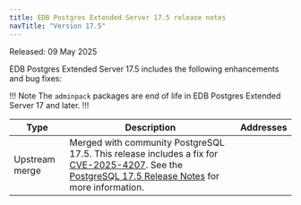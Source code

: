 ```yaml
---
title: EDB Postgres Extended Server 17.5 release notes
navTitle: "Version 17.5"
---
```


Released: 09 May 2025

EDB Postgres Extended Server 17.5 includes the following enhancements and bug fixes:

!!! Note 
The `adminpack` packages are end of life in EDB Postgres Extended Server 17 and later.
!!!

| Type           | Description                                                                                                                                                 | Addresses |
|----------------|-------------------------------------------------------------------------------------------------------------------------------------------------------------|-----------|
| Upstream merge | Merged with community PostgreSQL 17.5. This release includes a fix for [CVE-2025-4207](https://www.postgresql.org/support/security/CVE-2025-4207/). See the [PostgreSQL 17.5 Release Notes](https://www.postgresql.org/docs/17/release-17-5.html) for more information.  |           |
